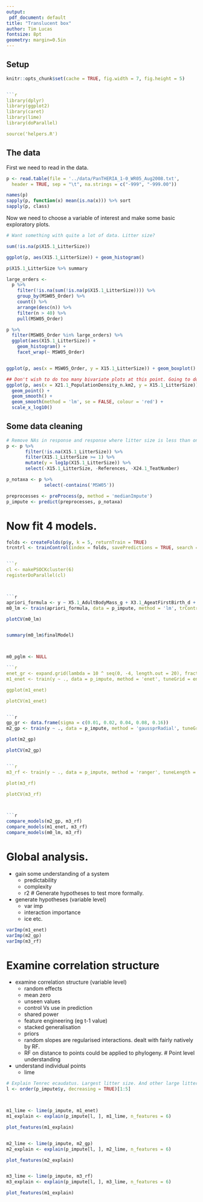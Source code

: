 ```yaml
---
output:
 pdf_document: default
title: "Translucent box"
author: Tim Lucas
fontsize: 8pt
geometry: margin=0.5in
---
```

## Setup

```r

knitr::opts_chunk$set(cache = TRUE, fig.width = 7, fig.height = 5)


```r

library(dplyr)
library(ggplot2)
library(caret)
library(lime)
library(doParallel)

source('helpers.R')
```

## The data
First we need to read in the data.

```r
p <- read.table(file = '../data/PanTHERIA_1-0_WR05_Aug2008.txt',
  header = TRUE, sep = "\t", na.strings = c("-999", "-999.00"))

names(p)
sapply(p, function(x) mean(is.na(x))) %>% sort
sapply(p, class)
```

Now we need to choose a variable of interest and make some basic exploratory plots.

```r

# Want something with quite a lot of data. Litter size?

sum(!is.na(p$X15.1_LitterSize))

ggplot(p, aes(X15.1_LitterSize)) + geom_histogram()

p$X15.1_LitterSize %>% summary

large_orders <- 
  p %>% 
    filter(!is.na(sum(!is.na(p$X15.1_LitterSize)))) %>% 
    group_by(MSW05_Order) %>% 
    count() %>%
    arrange(desc(n)) %>% 
    filter(n > 40) %>% 
    pull(MSW05_Order)

p %>% 
  filter(MSW05_Order %in% large_orders) %>% 
  ggplot(aes(X15.1_LitterSize)) + 
    geom_histogram() + 
    facet_wrap(~ MSW05_Order)


ggplot(p, aes(x = MSW05_Order, y = X15.1_LitterSize)) + geom_boxplot()

## Don't wish to do too many bivariate plots at this point. Going to do a priori variable selection and p values later.
ggplot(p, aes(x = X21.1_PopulationDensity_n.km2, y = X15.1_LitterSize)) + 
  geom_point() + 
  geom_smooth() + 
  geom_smooth(method = 'lm', se = FALSE, colour = 'red') + 
  scale_x_log10()
```

## Some data cleaning

```r
# Remove NAs in response and response where litter size is less than one (doesn't make sense).
p <- p %>% 
       filter(!is.na(X15.1_LitterSize)) %>% 
       filter(X15.1_LitterSize >= 1) %>% 
       mutate(y = log1p(X15.1_LitterSize)) %>% 
       select(-X15.1_LitterSize, -References, -X24.1_TeatNumber)

p_notaxa <- p %>% 
              select(-contains('MSW05'))

preprocesses <- preProcess(p, method = 'medianImpute')
p_impute <- predict(preprocesses, p_notaxa)
```

# Now fit 4 models.

```r

folds <- createFolds(p$y, k = 5, returnTrain = TRUE)
trcntrl <- trainControl(index = folds, savePredictions = TRUE, search = 'random')


```r


cl <- makePSOCKcluster(6)
registerDoParallel(cl)



```r
apriori_formula <- y ~ X5.1_AdultBodyMass_g + X3.1_AgeatFirstBirth_d + X18.1_BasalMetRate_mLO2hr + X9.1_GestationLen_d + X14.1_InterbirthInterval_d + X16.1_LittersPerYear + X17.1_MaxLongevity_m
m0_lm <- train(apriori_formula, data = p_impute, method = 'lm', trControl = trcntrl, na.action = na.omit)

plotCV(m0_lm)


summary(m0_lm$finalModel)



m0_pglm <- NULL

```r

enet_gr <- expand.grid(lambda = 10 ^ seq(0, -4, length.out = 20), fraction = c(seq(0.01, 1, length.out = 25)))
m1_enet <- train(y ~ ., data = p_impute, method = 'enet', tuneGrid = enet_gr, trControl = trcntrl, na.action = na.omit)

ggplot(m1_enet)

plotCV(m1_enet)


```r

gp_gr <- data.frame(sigma = c(0.01, 0.02, 0.04, 0.08, 0.16))
m2_gp <- train(y ~ ., data = p_impute, method = 'gaussprRadial', tuneGrid = gp_gr, trControl = trcntrl, na.action = na.omit)

plot(m2_gp)

plotCV(m2_gp)


```r

m3_rf <- train(y ~ ., data = p_impute, method = 'ranger', tuneLength = 15, trControl = trcntrl, na.action = na.omit)

plot(m3_rf)

plotCV(m3_rf)



```r

compare_models(m2_gp, m3_rf)
compare_models(m1_enet, m3_rf)
compare_models(m0_lm, m3_rf)
```

# Global analysis.
 - gain some understanding of a system
    - predictability
    - complexity
    - r2
# Generate hypotheses to test more formally.
 - generate hypotheses (variable level)
   - var imp
   - interaction importance
   - ice etc.

```r

varImp(m1_enet)
varImp(m2_gp)
varImp(m3_rf)
```

# Examine correlation structure
 - examine correlation structure (variable level)
    - random effects
    - mean zero
    - unseen values
    - control Vs use in prediction
    - shared power
    - feature engineering (eg t-1 value)
    - stacked generalisation
    - priors
    - random slopes are regularised interactions. dealt with fairly natively by RF.
    - RF on distance to points could be applied to phylogeny.
# Point level understanding
 - understand individual points
   - lime

```r

# Explain Tenrec ecaudatus. Largest litter size. And other large litters
l <- order(p_impute$y, decreasing = TRUE)[1:5]



m1_lime <- lime(p_impute, m1_enet)
m1_explain <- explain(p_impute[l, ], m1_lime, n_features = 6)

plot_features(m1_explain)


m2_lime <- lime(p_impute, m2_gp)
m2_explain <- explain(p_impute[l, ], m2_lime, n_features = 6)

plot_features(m2_explain)


m3_lime <- lime(p_impute, m3_rf)
m3_explain <- explain(p_impute[l, ], m3_lime, n_features = 6)

plot_features(m1_explain)
```

